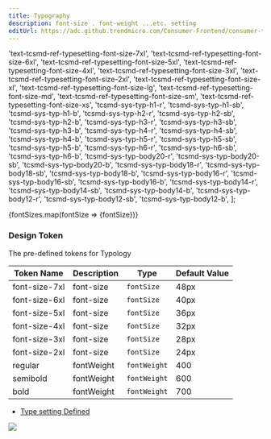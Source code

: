 ```yaml
---
title: Typography
description: font-size . font-weight ...etc. setting
editUrl: https://adc.github.trendmicro.com/Consumer-Frontend/consumer-tonic-ui/blob/dev/astro/src/content/docs/intro/typography.mdx
---
```


  'text-tcsmd-ref-typesetting-font-size-7xl',
  'text-tcsmd-ref-typesetting-font-size-6xl',
  'text-tcsmd-ref-typesetting-font-size-5xl',
  'text-tcsmd-ref-typesetting-font-size-4xl',
  'text-tcsmd-ref-typesetting-font-size-3xl',
  'text-tcsmd-ref-typesetting-font-size-2xl',
  'text-tcsmd-ref-typesetting-font-size-xl',
  'text-tcsmd-ref-typesetting-font-size-lg',
  'text-tcsmd-ref-typesetting-font-size-md',
  'text-tcsmd-ref-typesetting-font-size-sm',
  'text-tcsmd-ref-typesetting-font-size-xs',
  'tcsmd-sys-typ-h1-r',
  'tcsmd-sys-typ-h1-sb',
  'tcsmd-sys-typ-h1-b',
  'tcsmd-sys-typ-h2-r',
  'tcsmd-sys-typ-h2-sb',
  'tcsmd-sys-typ-h2-b',
  'tcsmd-sys-typ-h3-r',
  'tcsmd-sys-typ-h3-sb',
  'tcsmd-sys-typ-h3-b',
  'tcsmd-sys-typ-h4-r',
  'tcsmd-sys-typ-h4-sb',
  'tcsmd-sys-typ-h4-b',
  'tcsmd-sys-typ-h5-r',
  'tcsmd-sys-typ-h5-sb',
  'tcsmd-sys-typ-h5-b',
  'tcsmd-sys-typ-h6-r',
  'tcsmd-sys-typ-h6-sb',
  'tcsmd-sys-typ-h6-b',
  'tcsmd-sys-typ-body20-r',
  'tcsmd-sys-typ-body20-sb',
  'tcsmd-sys-typ-body20-b',
  'tcsmd-sys-typ-body18-r',
  'tcsmd-sys-typ-body18-sb',
  'tcsmd-sys-typ-body18-b',
  'tcsmd-sys-typ-body16-r',
  'tcsmd-sys-typ-body16-sb',
  'tcsmd-sys-typ-body16-b',
  'tcsmd-sys-typ-body14-r',
  'tcsmd-sys-typ-body14-sb',
  'tcsmd-sys-typ-body14-b',
  'tcsmd-sys-typ-body12-r',
  'tcsmd-sys-typ-body12-sb',
  'tcsmd-sys-typ-body12-b',
];

<main id="main" class="min-h-screen content-center p-8 not-content">
  <div class="flex flex-col gap-4">
    {fontSizes.map(fontSize => <span class={fontSize}>{fontSize}</span>)}
  </div>
</main>

### Design Token

The pre-defined tokens for Typology

| Token Name | Description | Type | Default Value |
|---|---|---|---|
| font-size-7xl | font-size | `fontSize` | 48px |
| font-size-6xl | font-size | `fontSize` | 40px |
| font-size-5xl | font-size | `fontSize` | 36px |
| font-size-4xl | font-size | `fontSize` | 32px |
| font-size-3xl | font-size | `fontSize` | 28px |
| font-size-2xl | font-size | `fontSize` | 24px |
| regular | fontWeight | `fontWeight` | 400 |
| semibold | fontWeight | `fontWeight` | 600 |
| bold | fontWeight | `fontWeight` | 700 |

- [Type setting Defined](https://universal-jasper-315.notion.site/a6f17d66474a4269bc15b3559c369c50?v=2e613ec163d44cab80dada9f796b6d0d)

![](../../../assets/screenshot/typology-defined.png)
